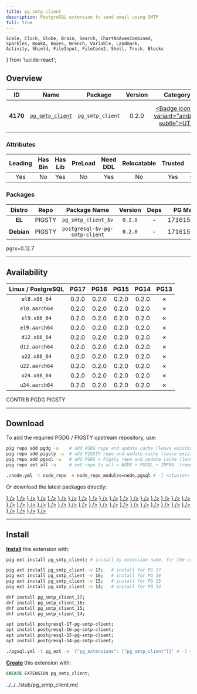```yaml
---
title: pg_smtp_client
description: PostgreSQL extension to send email using SMTP
full: true
---
```


    Scale, Clock, Globe, Brain, Search, ChartNoAxesCombined,
    Sparkles, BookA, Boxes, Wrench, Variable, Landmark,
    Activity, Shield, FileInput, FileCode2, Shell, Truck, Blocks
} from 'lucide-react';

## Overview

| <TooltipIconButton tooltip="Extension unique identifier" side="top">ID</TooltipIconButton> | <TooltipIconButton tooltip="Extension name" side="top">Name</TooltipIconButton> | <TooltipIconButton tooltip="Package name for installation" side="top">Package</TooltipIconButton> | <TooltipIconButton tooltip="Latest available extension version" side="top">Version</TooltipIconButton> | <TooltipIconButton tooltip="Extension category" side="top">Category</TooltipIconButton> | <TooltipIconButton tooltip="Open source license" side="top">License</TooltipIconButton> | <TooltipIconButton tooltip="Programming language" side="top">Lang</TooltipIconButton> |
|:--------:|:--------:|:----------:|:--------------:|:---------------------------------------:|:------------------------------------------------------:|:----:|
| **4170** | [`pg_smtp_client`](https://github.com/brianpursley/pg_smtp_client) | `pg_smtp_client` | 0.2.0 | <a href="/ext/util" className="no-underline"><Badge icon={<Wrench />} variant="amber-subtle">UTIL</Badge></a> | <a href="/ext/list/license#mit" className="no-underline"><Badge icon={<Scale />} variant="blue-subtle">MIT</Badge></a> | <a href="/ext/list/lang#rust"><Badge icon={<FileCode2 />} variant="amber-subtle">Rust</Badge></a> |

### Attributes

| <TooltipIconButton tooltip="The Primary Leading extension in the Package" side="top">Leading</TooltipIconButton> | <TooltipIconButton tooltip="Contains binary utils" side="top">Has Bin</TooltipIconButton> | <TooltipIconButton tooltip="Contains .so shared library files" side="top">Has Lib</TooltipIconButton> | <TooltipIconButton tooltip="Requires preloading via shared_preload_libraries" side="top">PreLoad</TooltipIconButton> | <TooltipIconButton tooltip="Requires CREATE EXTENSION DDL command" side="top">Need DDL</TooltipIconButton> | <TooltipIconButton tooltip="Can be installed in any schema" side="top">Relocatable</TooltipIconButton> | <TooltipIconButton tooltip="Can be created by non-superuser" side="top">Trusted</TooltipIconButton> | <TooltipIconButton tooltip="Schemas used by this extension" side="top">Schemas</TooltipIconButton> |
|:-------:|:-------:|:-------:|:-------:|:--------:|:-----------:|:-------:|:-------:|
| Yes | No | Yes | No | Yes | No | Yes | `smtp_client` |

### Packages

| <TooltipIconButton tooltip="Linux distribution family, EL or Debian" side="top">Distro</TooltipIconButton> | <TooltipIconButton tooltip="Package repository" side="top">Repo</TooltipIconButton> | <TooltipIconButton tooltip="The RPM/DEB Package Name Pattern (replace $v with real pg major)" side="top">Package Name</TooltipIconButton> | <TooltipIconButton tooltip="Latest package version" side="top">Version</TooltipIconButton> | <TooltipIconButton tooltip="RPM/DEB Package dependencies" side="top">Deps</TooltipIconButton> | <TooltipIconButton tooltip="Available in these PostgreSQL Major Versions" side="top">PG Major</TooltipIconButton> |
|:----------:|:--------:|:------------------------:|:-----------:|:------------:|:------------------:|
|   **EL**   | <Badge variant="amber-subtle"><span className="font-bold">PIGSTY</span></Badge> | `pg_smtp_client_$v` | `0.2.0` | - | <Badge variant="green-subtle">17</Badge><Badge variant="green-subtle">16</Badge><Badge variant="green-subtle">15</Badge><Badge variant="green-subtle">14</Badge><Badge variant="red-subtle">13</Badge> |
| **Debian** | <Badge variant="amber-subtle"><span className="font-bold">PIGSTY</span></Badge> | `postgresql-$v-pg-smtp-client` | `0.2.0` | - | <Badge variant="green-subtle">17</Badge><Badge variant="green-subtle">16</Badge><Badge variant="green-subtle">15</Badge><Badge variant="green-subtle">14</Badge><Badge variant="red-subtle">13</Badge> |


<Callout title="Comments" type="info">
    pgrx=0.12.7
</Callout>


------

## Availability

| <TooltipIconButton tooltip="Linux Distro Arch / PostgreSQL Major Version" side="top">Linux / PostgreSQL </TooltipIconButton> | **PG17** | **PG16** | **PG15** | **PG14** | <span className="text-red-500">**PG13**</span> |
|:-----:|:-----:|:-----:|:-----:|:-----:|:-----:|
| `el8.x86_64` | <Badge variant="amber-subtle">0.2.0</Badge> | <Badge variant="amber-subtle">0.2.0</Badge> | <Badge variant="amber-subtle">0.2.0</Badge> | <Badge variant="amber-subtle">0.2.0</Badge> | <Badge variant="red-subtle">✗</Badge> |
| `el8.aarch64` | <Badge variant="amber-subtle">0.2.0</Badge> | <Badge variant="amber-subtle">0.2.0</Badge> | <Badge variant="amber-subtle">0.2.0</Badge> | <Badge variant="amber-subtle">0.2.0</Badge> | <Badge variant="red-subtle">✗</Badge> |
| `el9.x86_64` | <Badge variant="amber-subtle">0.2.0</Badge> | <Badge variant="amber-subtle">0.2.0</Badge> | <Badge variant="amber-subtle">0.2.0</Badge> | <Badge variant="amber-subtle">0.2.0</Badge> | <Badge variant="red-subtle">✗</Badge> |
| `el9.aarch64` | <Badge variant="amber-subtle">0.2.0</Badge> | <Badge variant="amber-subtle">0.2.0</Badge> | <Badge variant="amber-subtle">0.2.0</Badge> | <Badge variant="amber-subtle">0.2.0</Badge> | <Badge variant="red-subtle">✗</Badge> |
| `d12.x86_64` | <Badge variant="amber-subtle">0.2.0</Badge> | <Badge variant="amber-subtle">0.2.0</Badge> | <Badge variant="amber-subtle">0.2.0</Badge> | <Badge variant="amber-subtle">0.2.0</Badge> | <Badge variant="red-subtle">✗</Badge> |
| `d12.aarch64` | <Badge variant="amber-subtle">0.2.0</Badge> | <Badge variant="amber-subtle">0.2.0</Badge> | <Badge variant="amber-subtle">0.2.0</Badge> | <Badge variant="amber-subtle">0.2.0</Badge> | <Badge variant="red-subtle">✗</Badge> |
| `u22.x86_64` | <Badge variant="amber-subtle">0.2.0</Badge> | <Badge variant="amber-subtle">0.2.0</Badge> | <Badge variant="amber-subtle">0.2.0</Badge> | <Badge variant="amber-subtle">0.2.0</Badge> | <Badge variant="red-subtle">✗</Badge> |
| `u22.aarch64` | <Badge variant="amber-subtle">0.2.0</Badge> | <Badge variant="amber-subtle">0.2.0</Badge> | <Badge variant="amber-subtle">0.2.0</Badge> | <Badge variant="amber-subtle">0.2.0</Badge> | <Badge variant="red-subtle">✗</Badge> |
| `u24.x86_64` | <Badge variant="amber-subtle">0.2.0</Badge> | <Badge variant="amber-subtle">0.2.0</Badge> | <Badge variant="amber-subtle">0.2.0</Badge> | <Badge variant="amber-subtle">0.2.0</Badge> | <Badge variant="red-subtle">✗</Badge> |
| `u24.aarch64` | <Badge variant="amber-subtle">0.2.0</Badge> | <Badge variant="amber-subtle">0.2.0</Badge> | <Badge variant="amber-subtle">0.2.0</Badge> | <Badge variant="amber-subtle">0.2.0</Badge> | <Badge variant="red-subtle">✗</Badge> |

<Badge variant="green-subtle"><span className="font-black">CONTRIB</span></Badge> <Badge variant="blue-subtle"><span className="font-black">PGDG</span></Badge> <Badge variant="amber-subtle"><span className="font-black">PIGSTY</span></Badge>

------

## Download

To add the required PGDG / PIGSTY upstream repository, use:

```bash tab="pig"
pig repo add pgdg -u    # add PGDG repo and update cache (leave existing repos)
pig repo add pigsty -u  # add PIGSTY repo and update cache (leave existing repos)
pig repo add pgsql -u   # add PGDG + Pigsty repo and update cache (leave existing repos)
pig repo set all -u     # set repo to all = NODE + PGSQL + INFRA  (remove existing repos)
```
```bash tab="pigsty"
./node.yml -t node_repo -e node_repo_modules=node,pgsql # -l <cluster>
```

Or download the latest packages directly:

<Files>
    <Folder name="el8.x86_64">
        <a href="https://repo.pigsty.io/yum/pgsql/el8.x86_64/pg_smtp_client_17-0.2.0-1PIGSTY.el8.x86_64.rpm"><File name="pg_smtp_client_17-0.2.0-1PIGSTY.el8.x86_64.rpm" icon={<Package className="text-emerald-500" />} /></a>
        <a href="https://repo.pigsty.io/yum/pgsql/el8.x86_64/pg_smtp_client_16-0.2.0-1PIGSTY.el8.x86_64.rpm"><File name="pg_smtp_client_16-0.2.0-1PIGSTY.el8.x86_64.rpm" icon={<Package className="text-emerald-500" />} /></a>
        <a href="https://repo.pigsty.io/yum/pgsql/el8.x86_64/pg_smtp_client_15-0.2.0-1PIGSTY.el8.x86_64.rpm"><File name="pg_smtp_client_15-0.2.0-1PIGSTY.el8.x86_64.rpm" icon={<Package className="text-emerald-500" />} /></a>
        <a href="https://repo.pigsty.io/yum/pgsql/el8.x86_64/pg_smtp_client_14-0.2.0-1PIGSTY.el8.x86_64.rpm"><File name="pg_smtp_client_14-0.2.0-1PIGSTY.el8.x86_64.rpm" icon={<Package className="text-emerald-500" />} /></a>
    </Folder>
    <Folder name="el8.aarch64">
        <a href="https://repo.pigsty.io/yum/pgsql/el8.aarch64/pg_smtp_client_17-0.2.0-1PIGSTY.el8.aarch64.rpm"><File name="pg_smtp_client_17-0.2.0-1PIGSTY.el8.aarch64.rpm" icon={<Package className="text-orange-500" />} /></a>
        <a href="https://repo.pigsty.io/yum/pgsql/el8.aarch64/pg_smtp_client_16-0.2.0-1PIGSTY.el8.aarch64.rpm"><File name="pg_smtp_client_16-0.2.0-1PIGSTY.el8.aarch64.rpm" icon={<Package className="text-orange-500" />} /></a>
        <a href="https://repo.pigsty.io/yum/pgsql/el8.aarch64/pg_smtp_client_15-0.2.0-1PIGSTY.el8.aarch64.rpm"><File name="pg_smtp_client_15-0.2.0-1PIGSTY.el8.aarch64.rpm" icon={<Package className="text-orange-500" />} /></a>
        <a href="https://repo.pigsty.io/yum/pgsql/el8.aarch64/pg_smtp_client_14-0.2.0-1PIGSTY.el8.aarch64.rpm"><File name="pg_smtp_client_14-0.2.0-1PIGSTY.el8.aarch64.rpm" icon={<Package className="text-orange-500" />} /></a>
    </Folder>
    <Folder name="el9.x86_64">
        <a href="https://repo.pigsty.io/yum/pgsql/el9.x86_64/pg_smtp_client_17-0.2.0-1PIGSTY.el9.x86_64.rpm"><File name="pg_smtp_client_17-0.2.0-1PIGSTY.el9.x86_64.rpm" icon={<Package className="text-emerald-500" />} /></a>
        <a href="https://repo.pigsty.io/yum/pgsql/el9.x86_64/pg_smtp_client_16-0.2.0-1PIGSTY.el9.x86_64.rpm"><File name="pg_smtp_client_16-0.2.0-1PIGSTY.el9.x86_64.rpm" icon={<Package className="text-emerald-500" />} /></a>
        <a href="https://repo.pigsty.io/yum/pgsql/el9.x86_64/pg_smtp_client_15-0.2.0-1PIGSTY.el9.x86_64.rpm"><File name="pg_smtp_client_15-0.2.0-1PIGSTY.el9.x86_64.rpm" icon={<Package className="text-emerald-500" />} /></a>
        <a href="https://repo.pigsty.io/yum/pgsql/el9.x86_64/pg_smtp_client_14-0.2.0-1PIGSTY.el9.x86_64.rpm"><File name="pg_smtp_client_14-0.2.0-1PIGSTY.el9.x86_64.rpm" icon={<Package className="text-emerald-500" />} /></a>
    </Folder>
    <Folder name="el9.aarch64">
        <a href="https://repo.pigsty.io/yum/pgsql/el9.aarch64/pg_smtp_client_17-0.2.0-1PIGSTY.el9.aarch64.rpm"><File name="pg_smtp_client_17-0.2.0-1PIGSTY.el9.aarch64.rpm" icon={<Package className="text-orange-500" />} /></a>
        <a href="https://repo.pigsty.io/yum/pgsql/el9.aarch64/pg_smtp_client_16-0.2.0-1PIGSTY.el9.aarch64.rpm"><File name="pg_smtp_client_16-0.2.0-1PIGSTY.el9.aarch64.rpm" icon={<Package className="text-orange-500" />} /></a>
        <a href="https://repo.pigsty.io/yum/pgsql/el9.aarch64/pg_smtp_client_15-0.2.0-1PIGSTY.el9.aarch64.rpm"><File name="pg_smtp_client_15-0.2.0-1PIGSTY.el9.aarch64.rpm" icon={<Package className="text-orange-500" />} /></a>
        <a href="https://repo.pigsty.io/yum/pgsql/el9.aarch64/pg_smtp_client_14-0.2.0-1PIGSTY.el9.aarch64.rpm"><File name="pg_smtp_client_14-0.2.0-1PIGSTY.el9.aarch64.rpm" icon={<Package className="text-orange-500" />} /></a>
    </Folder>
    <Folder name="d12.x86_64">
        <a href="https://repo.pigsty.io/apt/pgsql/bookworm/pool/main/p/pg-smtp-client/postgresql-17-pg-smtp-client_0.2.0-1PIGSTY~bookworm_amd64.deb"><File name="postgresql-17-pg-smtp-client_0.2.0-1PIGSTY~bookworm_amd64.deb" icon={<Box className="text-emerald-500" />} /></a>
        <a href="https://repo.pigsty.io/apt/pgsql/bookworm/pool/main/p/pg-smtp-client/postgresql-16-pg-smtp-client_0.2.0-1PIGSTY~bookworm_amd64.deb"><File name="postgresql-16-pg-smtp-client_0.2.0-1PIGSTY~bookworm_amd64.deb" icon={<Box className="text-emerald-500" />} /></a>
        <a href="https://repo.pigsty.io/apt/pgsql/bookworm/pool/main/p/pg-smtp-client/postgresql-15-pg-smtp-client_0.2.0-1PIGSTY~bookworm_amd64.deb"><File name="postgresql-15-pg-smtp-client_0.2.0-1PIGSTY~bookworm_amd64.deb" icon={<Box className="text-emerald-500" />} /></a>
        <a href="https://repo.pigsty.io/apt/pgsql/bookworm/pool/main/p/pg-smtp-client/postgresql-14-pg-smtp-client_0.2.0-1PIGSTY~bookworm_amd64.deb"><File name="postgresql-14-pg-smtp-client_0.2.0-1PIGSTY~bookworm_amd64.deb" icon={<Box className="text-emerald-500" />} /></a>
    </Folder>
    <Folder name="d12.aarch64">
        <a href="https://repo.pigsty.io/apt/pgsql/bookworm/pool/main/p/pg-smtp-client/postgresql-17-pg-smtp-client_0.2.0-1PIGSTY~bookworm_arm64.deb"><File name="postgresql-17-pg-smtp-client_0.2.0-1PIGSTY~bookworm_arm64.deb" icon={<Box className="text-orange-500" />} /></a>
        <a href="https://repo.pigsty.io/apt/pgsql/bookworm/pool/main/p/pg-smtp-client/postgresql-16-pg-smtp-client_0.2.0-1PIGSTY~bookworm_arm64.deb"><File name="postgresql-16-pg-smtp-client_0.2.0-1PIGSTY~bookworm_arm64.deb" icon={<Box className="text-orange-500" />} /></a>
        <a href="https://repo.pigsty.io/apt/pgsql/bookworm/pool/main/p/pg-smtp-client/postgresql-15-pg-smtp-client_0.2.0-1PIGSTY~bookworm_arm64.deb"><File name="postgresql-15-pg-smtp-client_0.2.0-1PIGSTY~bookworm_arm64.deb" icon={<Box className="text-orange-500" />} /></a>
        <a href="https://repo.pigsty.io/apt/pgsql/bookworm/pool/main/p/pg-smtp-client/postgresql-14-pg-smtp-client_0.2.0-1PIGSTY~bookworm_arm64.deb"><File name="postgresql-14-pg-smtp-client_0.2.0-1PIGSTY~bookworm_arm64.deb" icon={<Box className="text-orange-500" />} /></a>
    </Folder>
    <Folder name="u22.x86_64">
        <a href="https://repo.pigsty.io/apt/pgsql/jammy/pool/main/p/pg-smtp-client/postgresql-17-pg-smtp-client_0.2.0-1PIGSTY~jammy_amd64.deb"><File name="postgresql-17-pg-smtp-client_0.2.0-1PIGSTY~jammy_amd64.deb" icon={<Box className="text-emerald-500" />} /></a>
        <a href="https://repo.pigsty.io/apt/pgsql/jammy/pool/main/p/pg-smtp-client/postgresql-16-pg-smtp-client_0.2.0-1PIGSTY~jammy_amd64.deb"><File name="postgresql-16-pg-smtp-client_0.2.0-1PIGSTY~jammy_amd64.deb" icon={<Box className="text-emerald-500" />} /></a>
        <a href="https://repo.pigsty.io/apt/pgsql/jammy/pool/main/p/pg-smtp-client/postgresql-15-pg-smtp-client_0.2.0-1PIGSTY~jammy_amd64.deb"><File name="postgresql-15-pg-smtp-client_0.2.0-1PIGSTY~jammy_amd64.deb" icon={<Box className="text-emerald-500" />} /></a>
        <a href="https://repo.pigsty.io/apt/pgsql/jammy/pool/main/p/pg-smtp-client/postgresql-14-pg-smtp-client_0.2.0-1PIGSTY~jammy_amd64.deb"><File name="postgresql-14-pg-smtp-client_0.2.0-1PIGSTY~jammy_amd64.deb" icon={<Box className="text-emerald-500" />} /></a>
    </Folder>
    <Folder name="u22.aarch64">
        <a href="https://repo.pigsty.io/apt/pgsql/jammy/pool/main/p/pg-smtp-client/postgresql-17-pg-smtp-client_0.2.0-1PIGSTY~jammy_arm64.deb"><File name="postgresql-17-pg-smtp-client_0.2.0-1PIGSTY~jammy_arm64.deb" icon={<Box className="text-orange-500" />} /></a>
        <a href="https://repo.pigsty.io/apt/pgsql/jammy/pool/main/p/pg-smtp-client/postgresql-16-pg-smtp-client_0.2.0-1PIGSTY~jammy_arm64.deb"><File name="postgresql-16-pg-smtp-client_0.2.0-1PIGSTY~jammy_arm64.deb" icon={<Box className="text-orange-500" />} /></a>
        <a href="https://repo.pigsty.io/apt/pgsql/jammy/pool/main/p/pg-smtp-client/postgresql-15-pg-smtp-client_0.2.0-1PIGSTY~jammy_arm64.deb"><File name="postgresql-15-pg-smtp-client_0.2.0-1PIGSTY~jammy_arm64.deb" icon={<Box className="text-orange-500" />} /></a>
        <a href="https://repo.pigsty.io/apt/pgsql/jammy/pool/main/p/pg-smtp-client/postgresql-14-pg-smtp-client_0.2.0-1PIGSTY~jammy_arm64.deb"><File name="postgresql-14-pg-smtp-client_0.2.0-1PIGSTY~jammy_arm64.deb" icon={<Box className="text-orange-500" />} /></a>
    </Folder>
    <Folder name="u24.x86_64">
        <a href="https://repo.pigsty.io/apt/pgsql/noble/pool/main/p/pg-smtp-client/postgresql-17-pg-smtp-client_0.2.0-1PIGSTY~noble_amd64.deb"><File name="postgresql-17-pg-smtp-client_0.2.0-1PIGSTY~noble_amd64.deb" icon={<Box className="text-emerald-500" />} /></a>
        <a href="https://repo.pigsty.io/apt/pgsql/noble/pool/main/p/pg-smtp-client/postgresql-16-pg-smtp-client_0.2.0-1PIGSTY~noble_amd64.deb"><File name="postgresql-16-pg-smtp-client_0.2.0-1PIGSTY~noble_amd64.deb" icon={<Box className="text-emerald-500" />} /></a>
        <a href="https://repo.pigsty.io/apt/pgsql/noble/pool/main/p/pg-smtp-client/postgresql-15-pg-smtp-client_0.2.0-1PIGSTY~noble_amd64.deb"><File name="postgresql-15-pg-smtp-client_0.2.0-1PIGSTY~noble_amd64.deb" icon={<Box className="text-emerald-500" />} /></a>
        <a href="https://repo.pigsty.io/apt/pgsql/noble/pool/main/p/pg-smtp-client/postgresql-14-pg-smtp-client_0.2.0-1PIGSTY~noble_amd64.deb"><File name="postgresql-14-pg-smtp-client_0.2.0-1PIGSTY~noble_amd64.deb" icon={<Box className="text-emerald-500" />} /></a>
    </Folder>
    <Folder name="u24.aarch64">
        <a href="https://repo.pigsty.io/apt/pgsql/noble/pool/main/p/pg-smtp-client/postgresql-17-pg-smtp-client_0.2.0-1PIGSTY~noble_arm64.deb"><File name="postgresql-17-pg-smtp-client_0.2.0-1PIGSTY~noble_arm64.deb" icon={<Box className="text-orange-500" />} /></a>
        <a href="https://repo.pigsty.io/apt/pgsql/noble/pool/main/p/pg-smtp-client/postgresql-16-pg-smtp-client_0.2.0-1PIGSTY~noble_arm64.deb"><File name="postgresql-16-pg-smtp-client_0.2.0-1PIGSTY~noble_arm64.deb" icon={<Box className="text-orange-500" />} /></a>
        <a href="https://repo.pigsty.io/apt/pgsql/noble/pool/main/p/pg-smtp-client/postgresql-15-pg-smtp-client_0.2.0-1PIGSTY~noble_arm64.deb"><File name="postgresql-15-pg-smtp-client_0.2.0-1PIGSTY~noble_arm64.deb" icon={<Box className="text-orange-500" />} /></a>
        <a href="https://repo.pigsty.io/apt/pgsql/noble/pool/main/p/pg-smtp-client/postgresql-14-pg-smtp-client_0.2.0-1PIGSTY~noble_arm64.deb"><File name="postgresql-14-pg-smtp-client_0.2.0-1PIGSTY~noble_arm64.deb" icon={<Box className="text-orange-500" />} /></a>
    </Folder>
</Files>

------

## Install

[**Install**](/docs/pgsql/extension/install) this extension with:

```bash tab="pig"
pig ext install pg_smtp_client; # install by extension name, for the current active PG version

pig ext install pg_smtp_client -v 17;   # install for PG 17
pig ext install pg_smtp_client -v 16;   # install for PG 16
pig ext install pg_smtp_client -v 15;   # install for PG 15
pig ext install pg_smtp_client -v 14;   # install for PG 14
```
```bash tab="yum" 
dnf install pg_smtp_client_17;
dnf install pg_smtp_client_16;
dnf install pg_smtp_client_15;
dnf install pg_smtp_client_14;
```
```bash tab="apt" 
apt install postgresql-17-pg-smtp-client;
apt install postgresql-16-pg-smtp-client;
apt install postgresql-15-pg-smtp-client;
apt install postgresql-14-pg-smtp-client;
```
```bash tab="ansible"
./pgsql.yml -t pg_ext -e '{"pg_extensions": ["pg_smtp_client"]}' # -l <cls>
```

[**Create**](/docs/pgsql/extension/create) this extension with:

```sql
CREATE EXTENSION pg_smtp_client;
```


<include>../../../stub/pg_smtp_client.md</include>
